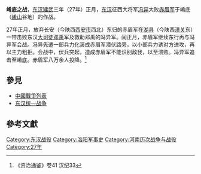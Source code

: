 {{Campaignbox 東漢統一戰爭}}
'''崤底之战'''，[[东汉|东汉]][[建武_(东汉)|建武]]三年（27年）正月，[[东汉|东汉]]征西大将军[[冯异|冯异]]大败[[赤眉军|赤眉军]]于崤底（[[崤山|崤山]]谷地）的作战。

27年正月，放弃长安（今陕西[[西安市|西安市]]西北）东归的赤眉军在[[湖县之战|湖县]]（今陕西[[潼关|潼关]]东）一带击败东汉[[大司徒|大司徒]][[邓禹|邓禹]]军及救助邓禹的冯异军。闰正月，赤眉军继续东行再与冯异军会战。冯异先遣一部兵力化装成赤眉军潜伏路旁，以小部兵力诱对方进攻，再以主力粗拒。会战中，伏兵突起，造成赤眉军不能识别敌我，以至溃败。冯异军追击至崤底。赤眉军八万余人投降。<ref>《资治通鉴》卷41 汉纪33</ref>

==參見==
*[[中國戰爭列表|中國戰爭列表]]
*[[东汉统一战争|东汉统一战争]]

==參考文獻==
{{reflist}}

{{DEFAULTSORT:X}}
[[Category:东汉战役|Category:东汉战役]]
[[Category:洛阳军事史|Category:洛阳军事史]]
[[Category:河南历次战争与战役|Category:河南历次战争与战役]]
[[Category:27年|Category:27年]]